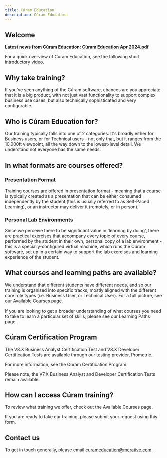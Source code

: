 ```yaml
---
title: Cúram Education
description: Cúram Education
---
```


## Welcome

**Latest news from Cúram Education: [Cúram Education Apr 2024.pdf](/pdf/education/CuramEducationBulletinApr2024.pdf)**

For a quick overview of Cúram Education, see the following short introductory <a href="https://youtu.be/3H9YaVM0au0" target="_blank" >video</a>.

## Why take training?

If you've seen anything of the Cúram software, chances are you appreciate that it is a big product, with not just vast functionality to support complex business use cases, but also technically sophisticated and very configurable.

## Who is Cúram Education for?

Our training typically falls into one of 2 categories. It's broadly either for Business users, or for Technical users - not only that, but it ranges from the 10,000ft viewpoint, all the way down to the lowest-level detail. We understand not everyone has the same needs.

## In what formats are courses offered?

### Presentation Format

Training courses are offered in presentation format - meaning that a course is typically created as a presentation that can be either consumed independently by the student (this is usually referred to as Self-Paced Learning), or an instructor may deliver it (remotely, or in person).

### Personal Lab Environments

Since we perceive there to be significant value in 'learning by doing', there are practical exercises that accompany every topic of every course, performed by the student in their own, personal copy of a lab environment - this is a specially-configured virtual machine, which runs the Cúram software, set up in a certain way to support the lab exercises and learning experience of the student.

## What courses and learning paths are available?

We understand that different students have different needs, and so our training is organised into specific tracks, mostly aligned with the different core role types (i.e. Business User, or Technical User). For a full picture, see our <Link to="/spm/education/training_courses">Available Courses</Link> page.

If you are looking to get a broader understanding of what courses you need to take to learn a particular set of skills, please see our <Link to="/spm/education/learning_paths">Learning Paths</Link> page.

## Cúram Certification Program

The V8.X Business Analyst Certification Test and V8.X Developer Certification Tests are available through our testing provider, Prometric.

For more information, see the <Link to="/spm/education/certification">Cúram Certification Program</Link>.

Please note, the V7.X Business Analyst and Developer Certification Tests remain available.

## How can I access Cúram training?

To review what training we offer, check out the <Link to="/spm/education/training_courses">Available Courses</Link> page.

If you are ready to take our training, please submit your request using <Link to="https://forms.monday.com/forms/fcd145f6d2d4d8d6dd4237dc0dd33d3e">this form</Link>.

## Contact us

To get in touch generally, please email [curameducation@merative.com](mailto:curameducation@merative.com).